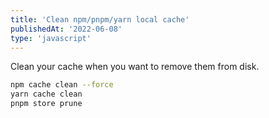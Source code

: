 ```yaml
---
title: 'Clean npm/pnpm/yarn local cache'
publishedAt: '2022-06-08'
type: 'javascript'
---
```

Clean your cache when you want to remove them from disk.

```bash  title="Disk is full :)"
npm cache clean --force
yarn cache clean
pnpm store prune
```